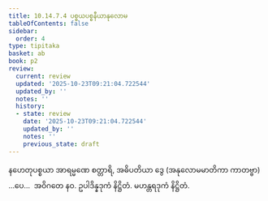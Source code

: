 ```yaml
---
title: 10.14.7.4 ပစ္စယပစ္စနီယာနုလောမ
tableOfContents: false
sidebar:
  order: 4
type: tipitaka
basket: ab
book: p2
review:
  current: review
  updated: '2025-10-23T09:21:04.722544'
  updated_by: ''
  notes: ''
  history:
  - state: review
    date: '2025-10-23T09:21:04.722544'
    updated_by: ''
    notes: ''
    previous_state: draft
---
```



<ReviewStatus review={frontmatter.review} showDetails={true} />

<HypothesisAnnotation frontmatter={frontmatter} />

<DynamicBreadcrumb />

<Division number="471" book="p2" e="ch" v="38" p="559">

<Paragraph number="3524" book="p2">
နဟေတုပစ္စယာ အာရမ္မဏေ စတ္တာရိ, အဓိပတိယာ ဒွေ (အနုလောမမာတိကာ ကာတဗ္ဗာ) …ပေ…  အဝိဂတေ နဝ.

</Paragraph>
</Division>

<Paragraph number="3525" type="center" book="p2">
ဥပါဒိန္နဒုကံ နိဋ္ဌိတံ.



</Paragraph>

<Paragraph number="3526" type="center" book="p2">
မဟန္တရဒုကံ နိဋ္ဌိတံ.
</Paragraph>